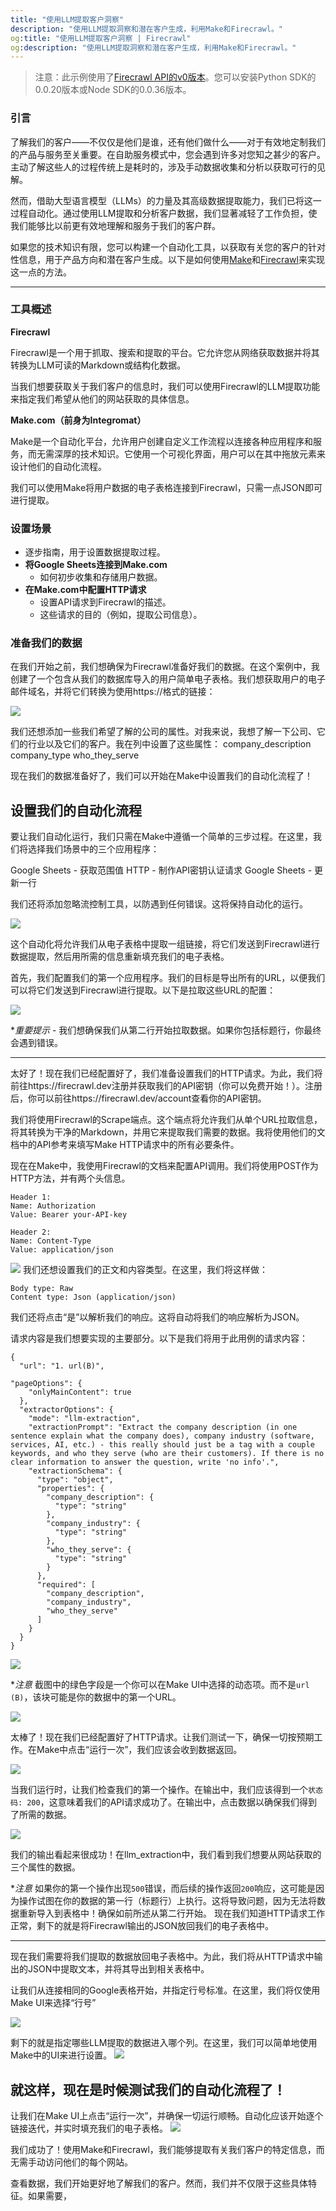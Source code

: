 ```yaml
---
title: "使用LLM提取客户洞察"
description: "使用LLM提取洞察和潜在客户生成，利用Make和Firecrawl。"
og:title: "使用LLM提取客户洞察 | Firecrawl"
og:description: "使用LLM提取洞察和潜在客户生成，利用Make和Firecrawl。"
---
```


> 注意：此示例使用了[Firecrawl API的v0版本](/v0/introduction)。您可以安装Python SDK的0.0.20版本或Node SDK的0.0.36版本。

### 引言

了解我们的客户——不仅仅是他们是谁，还有他们做什么——对于有效地定制我们的产品与服务至关重要。在自助服务模式中，您会遇到许多对您知之甚少的客户。主动了解这些人的过程传统上是耗时的，涉及手动数据收集和分析以获取可行的见解。

然而，借助大型语言模型（LLMs）的力量及其高级数据提取能力，我们已将这一过程自动化。通过使用LLM提取和分析客户数据，我们显著减轻了工作负担，使我们能够比以前更有效地理解和服务于我们的客户群。

如果您的技术知识有限，您可以构建一个自动化工具，以获取有关您的客户的针对性信息，用于产品方向和潜在客户生成。以下是如何使用[Make](https://make.com/)和[Firecrawl](https://www.firecrawl.dev/)来实现这一点的方法。

---

### 工具概述

**Firecrawl**

Firecrawl是一个用于抓取、搜索和提取的平台。它允许您从网络获取数据并将其转换为LLM可读的Markdown或结构化数据。

当我们想要获取关于我们客户的信息时，我们可以使用Firecrawl的LLM提取功能来指定我们希望从他们的网站获取的具体信息。

**Make.com（前身为Integromat）**

Make是一个自动化平台，允许用户创建自定义工作流程以连接各种应用程序和服务，而无需深厚的技术知识。它使用一个可视化界面，用户可以在其中拖放元素来设计他们的自动化流程。

我们可以使用Make将用户数据的电子表格连接到Firecrawl，只需一点JSON即可进行提取。

### 设置场景

- 逐步指南，用于设置数据提取过程。
- **将Google Sheets连接到Make.com**
  - 如何初步收集和存储用户数据。
- **在Make.com中配置HTTP请求**
  - 设置API请求到Firecrawl的描述。
  - 这些请求的目的（例如，提取公司信息）。

### 准备我们的数据

在我们开始之前，我们想确保为Firecrawl准备好我们的数据。在这个案例中，我创建了一个包含从我们的数据库导入的用户简单电子表格。我们想获取用户的电子邮件域名，并将它们转换为使用https://格式的链接：

![](https://i.imgur.com/gssynZa.png)

我们还想添加一些我们希望了解的公司的属性。对我来说，我想了解一下公司、它们的行业以及它们的客户。我在列中设置了这些属性：
company_description
company_type
who_they_serve

现在我们的数据准备好了，我们可以开始在Make中设置我们的自动化流程了！

## 设置我们的自动化流程

要让我们自动化运行，我们只需在Make中遵循一个简单的三步过程。在这里，我们将选择我们场景中的三个应用程序：

Google Sheets - 获取范围值
HTTP - 制作API密钥认证请求
Google Sheets - 更新一行

我们还将添加忽略流控制工具，以防遇到任何错误。这将保持自动化的运行。

![](https://i.imgur.com/MdCWv30.png)

这个自动化将允许我们从电子表格中提取一组链接，将它们发送到Firecrawl进行数据提取，然后用所需的信息重新填充我们的电子表格。

首先，我们配置我们的第一个应用程序。我们的目标是导出所有的URL，以便我们可以将它们发送到Firecrawl进行提取。以下是拉取这些URL的配置：

![](https://i.imgur.com/WHa91kY.png)

\*_重要提示_ - 我们想确保我们从第二行开始拉取数据。如果你包括标题行，你最终会遇到错误。

---

太好了！现在我们已经配置好了，我们准备设置我们的HTTP请求。为此，我们将前往https://firecrawl.dev注册并获取我们的API密钥（你可以免费开始！）。注册后，你可以前往https://firecrawl.dev/account查看你的API密钥。


我们将使用Firecrawl的Scrape端点。这个端点将允许我们从单个URL拉取信息，将其转换为干净的Markdown，并用它来提取我们需要的数据。我将使用他们的文档中的API参考来填写Make HTTP请求中的所有必要条件。


现在在Make中，我使用Firecrawl的文档来配置API调用。我们将使用POST作为HTTP方法，并有两个头信息。


```
Header 1:
Name: Authorization
Value: Bearer your-API-key

Header 2:
Name: Content-Type
Value: application/json
```

![](https://i.imgur.com/LJ8g142.png)
我们还想设置我们的正文和内容类型。在这里，我们将这样做：

```
Body type: Raw
Content type: Json (application/json)
```

我们还将点击“是”以解析我们的响应。这将自动将我们的响应解析为JSON。

请求内容是我们想要实现的主要部分。以下是我们将用于此用例的请求内容：

```
{
  "url": "1. url(B)",

"pageOptions": {
    "onlyMainContent": true
  },
  "extractorOptions": {
    "mode": "llm-extraction",
    "extractionPrompt": "Extract the company description (in one sentence explain what the company does), company industry (software, services, AI, etc.) - this really should just be a tag with a couple keywords, and who they serve (who are their customers). If there is no clear information to answer the question, write 'no info'.",
    "extractionSchema": {
      "type": "object",
      "properties": {
        "company_description": {
          "type": "string"
        },
        "company_industry": {
          "type": "string"
        },
        "who_they_serve": {
          "type": "string"
        }
      },
      "required": [
        "company_description",
        "company_industry",
        "who_they_serve"
      ]
    }
  }
}
```

![](https://i.imgur.com/DrMc1g2.png)

\*_注意_ 截图中的绿色字段是一个你可以在Make UI中选择的动态项。而不是`url (B)`，该块可能是你的数据中的第一个URL。


![](https://i.imgur.com/D4HCBNe.png)

太棒了！现在我们已经配置好了HTTP请求。让我们测试一下，确保一切按预期工作。在Make中点击“运行一次”，我们应该会收到数据返回。

![](https://i.imgur.com/QuQZs0U.png)

当我们运行时，让我们检查我们的第一个操作。在输出中，我们应该得到一个`状态码: 200`，这意味着我们的API请求成功了。在输出中，点击数据以确保我们得到了所需的数据。

![](https://i.imgur.com/pm614VA.png)

我们的输出看起来很成功！在llm_extraction中，我们看到我们想要从网站获取的三个属性的数据。


\*_注意_ 如果你的第一个操作出现`500`错误，而后续的操作返回`200`响应，这可能是因为操作试图在你的数据的第一行（标题行）上执行。这将导致问题，因为无法将数据重新导入到表格中！确保如前所述从第二行开始。
现在我们知道HTTP请求工作正常，剩下的就是将Firecrawl输出的JSON放回我们的电子表格中。

---

现在我们需要将我们提取的数据放回电子表格中。为此，我们将从HTTP请求中输出的JSON中提取文本，并将其导出到相关表格中。

让我们从连接相同的Google表格开始，并指定行号标准。在这里，我们将仅使用Make UI来选择“行号”

![](https://i.imgur.com/BYpPabk.png)

剩下的就是指定哪些LLM提取的数据进入哪个列。在这里，我们可以简单地使用Make中的UI来进行设置。
![](https://i.imgur.com/219tft2.png)

就这样，现在是时候测试我们的自动化流程了！
---

让我们在Make UI上点击“运行一次”，并确保一切运行顺畅。自动化应该开始逐个链接迭代，并实时填充我们的电子表格。
![](https://i.imgur.com/vU1CJlt.png)

我们成功了！使用Make和Firecrawl，我们能够提取有关我们客户的特定信息，而无需手动访问他们的每个网站。

查看数据，我们开始更好地了解我们的客户。然而，我们并不仅限于这些具体特征。如果需要，